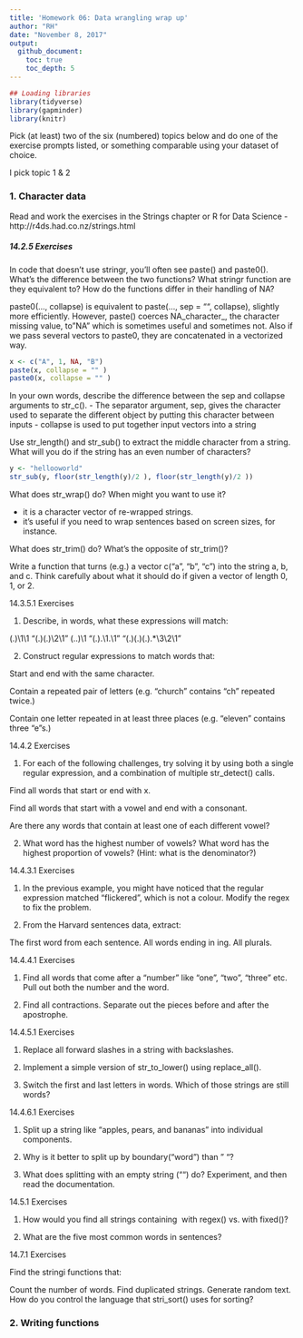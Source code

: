 ```yaml
---
title: 'Homework 06: Data wrangling wrap up'
author: "RH"
date: "November 8, 2017"
output:  
  github_document: 
    toc: true
    toc_depth: 5
---
```



```r
## Loading libraries
library(tidyverse)
library(gapminder)
library(knitr)

```

Pick (at least) two of the six (numbered) topics below and do one of the exercise prompts listed, or something comparable using your dataset of choice.


I pick topic 1 & 2


### 1. Character data

Read and work the exercises in the Strings chapter or R for Data Science - http://r4ds.had.co.nz/strings.html


##### 14.2.5 Exercises

In code that doesn’t use stringr, you’ll often see paste() and paste0(). What’s the difference between the two functions? What stringr function are they equivalent to? How do the functions differ in their handling of NA?

paste0(..., collapse) is equivalent to paste(..., sep = "", collapse), slightly more efficiently. However, paste() coerces NA_character_, the character missing value, to "NA" which is sometimes useful and sometimes not. Also if we pass several vectors to paste0, they are concatenated in a vectorized way.

```r
x <- c("A", 1, NA, "B")
paste(x, collapse = "" )
paste0(x, collapse = "" )
```


In your own words, describe the difference between the sep and collapse arguments to str_c().
- The separator argument, sep, gives the character used to separate the different object by putting this character between inputs
- collapse is used to put together input vectors into a string

Use str_length() and str_sub() to extract the middle character from a string. What will you do if the string has an even number of characters?

```r
y <- "hellooworld"
str_sub(y, floor(str_length(y)/2 ), floor(str_length(y)/2 ))
```


What does str_wrap() do? When might you want to use it?

- it is a character vector of re-wrapped strings.
- it's useful if you need to wrap sentences based on screen sizes, for instance.

What does str_trim() do? What’s the opposite of str_trim()?


Write a function that turns (e.g.) a vector c("a", "b", "c") into the string a, b, and c. Think carefully about what it should do if given a vector of length 0, 1, or 2.

14.3.5.1 Exercises

1. Describe, in words, what these expressions will match:

(.)\1\1
"(.)(.)\\2\\1"
(..)\1
"(.).\\1.\\1"
"(.)(.)(.).*\\3\\2\\1"

2. Construct regular expressions to match words that:

Start and end with the same character.

Contain a repeated pair of letters (e.g. “church” contains “ch” repeated twice.)

Contain one letter repeated in at least three places (e.g. “eleven” contains three “e”s.)



14.4.2 Exercises

1. For each of the following challenges, try solving it by using both a single regular expression, and a combination of multiple str_detect() calls.

Find all words that start or end with x.

Find all words that start with a vowel and end with a consonant.

Are there any words that contain at least one of each different vowel?

2. What word has the highest number of vowels? What word has the highest proportion of vowels? (Hint: what is the denominator?)


14.4.3.1 Exercises

1. In the previous example, you might have noticed that the regular expression matched “flickered”, which is not a colour. Modify the regex to fix the problem.

2. From the Harvard sentences data, extract:

The first word from each sentence.
All words ending in ing.
All plurals.

14.4.4.1 Exercises

1. Find all words that come after a “number” like “one”, “two”, “three” etc. Pull out both the number and the word.

2. Find all contractions. Separate out the pieces before and after the apostrophe.


14.4.5.1 Exercises

1. Replace all forward slashes in a string with backslashes.

2. Implement a simple version of str_to_lower() using replace_all().

3. Switch the first and last letters in words. Which of those strings are still words?


14.4.6.1 Exercises

1. Split up a string like "apples, pears, and bananas" into individual components.

2. Why is it better to split up by boundary("word") than " "?

3. What does splitting with an empty string ("") do? Experiment, and then read the documentation.

14.5.1 Exercises

1. How would you find all strings containing \ with regex() vs. with fixed()?

2. What are the five most common words in sentences?

14.7.1 Exercises

Find the stringi functions that:

Count the number of words.
Find duplicated strings.
Generate random text.
How do you control the language that stri_sort() uses for sorting?



### 2. Writing functions